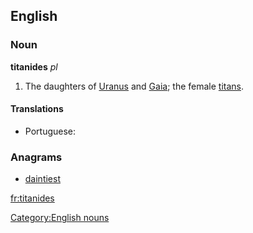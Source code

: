 ==English==

===Noun===
'''titanides'''  ''pl''

# {{context|Greek god}} The daughters of [[Uranus]] and [[Gaia]]; the female [[titan]]s.

====Translations====
{{trans-top|daughters of Uranus and Gaia}}
* Portuguese: {{t-|pt|titânides|f-p}}
{{trans-mid}}
{{trans-bottom}}

===Anagrams===
* [[daintiest#English|daintiest]]

[[Category:English nouns]]

[[fr:titanides]]
